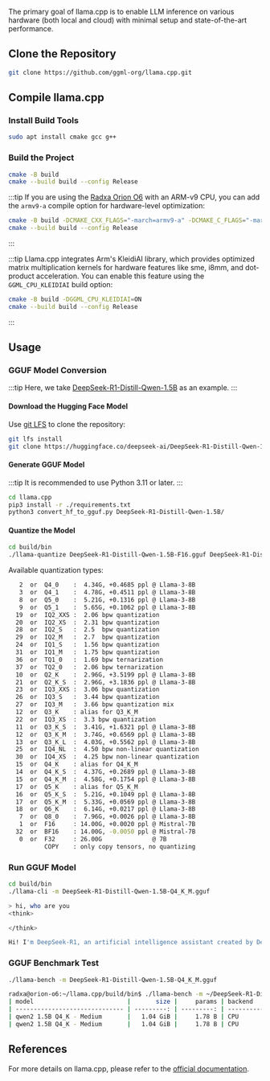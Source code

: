 The primary goal of llama.cpp is to enable LLM inference on various hardware (both local and cloud) with minimal setup and state-of-the-art performance.

## Clone the Repository

```bash
git clone https://github.com/ggml-org/llama.cpp.git
```

## Compile llama.cpp

### Install Build Tools

```bash
sudo apt install cmake gcc g++
```

### Build the Project

```bash
cmake -B build
cmake --build build --config Release
```

:::tip
If you are using the [Radxa Orion O6](/orion/o6) with an ARM-v9 CPU, you can add the `armv9-a` compile option for hardware-level optimization:

```bash
cmake -B build -DCMAKE_CXX_FLAGS="-march=armv9-a" -DCMAKE_C_FLAGS="-march=armv9-a"
cmake --build build --config Release
```

:::

:::tip
Llama.cpp integrates Arm's KleidiAI library, which provides optimized matrix multiplication kernels for hardware features like sme, i8mm, and dot-product acceleration.
You can enable this feature using the `GGML_CPU_KLEIDIAI` build option:

```bash
cmake -B build -DGGML_CPU_KLEIDIAI=ON
cmake --build build --config Release
```

:::

## Usage

### GGUF Model Conversion

:::tip
Here, we take [DeepSeek-R1-Distill-Qwen-1.5B](https://huggingface.co/deepseek-ai/DeepSeek-R1-Distill-Qwen-1.5B) as an example.
:::

#### Download the Hugging Face Model

Use [git LFS](https://git-lfs.com/) to clone the repository:

```bash
git lfs install
git clone https://huggingface.co/deepseek-ai/DeepSeek-R1-Distill-Qwen-1.5B
```

#### Generate GGUF Model

:::tip
It is recommended to use Python 3.11 or later.
:::

```bash
cd llama.cpp
pip3 install -r ./requirements.txt
python3 convert_hf_to_gguf.py DeepSeek-R1-Distill-Qwen-1.5B/
```

#### Quantize the Model

```bash
cd build/bin
./llama-quantize DeepSeek-R1-Distill-Qwen-1.5B-F16.gguf DeepSeek-R1-Distill-Qwen-1.5B-Q4_K_M.gguf Q4_K_M
```

Available quantization types:

```bash
   2  or  Q4_0    :  4.34G, +0.4685 ppl @ Llama-3-8B
   3  or  Q4_1    :  4.78G, +0.4511 ppl @ Llama-3-8B
   8  or  Q5_0    :  5.21G, +0.1316 ppl @ Llama-3-8B
   9  or  Q5_1    :  5.65G, +0.1062 ppl @ Llama-3-8B
  19  or  IQ2_XXS :  2.06 bpw quantization
  20  or  IQ2_XS  :  2.31 bpw quantization
  28  or  IQ2_S   :  2.5  bpw quantization
  29  or  IQ2_M   :  2.7  bpw quantization
  24  or  IQ1_S   :  1.56 bpw quantization
  31  or  IQ1_M   :  1.75 bpw quantization
  36  or  TQ1_0   :  1.69 bpw ternarization
  37  or  TQ2_0   :  2.06 bpw ternarization
  10  or  Q2_K    :  2.96G, +3.5199 ppl @ Llama-3-8B
  21  or  Q2_K_S  :  2.96G, +3.1836 ppl @ Llama-3-8B
  23  or  IQ3_XXS :  3.06 bpw quantization
  26  or  IQ3_S   :  3.44 bpw quantization
  27  or  IQ3_M   :  3.66 bpw quantization mix
  12  or  Q3_K    : alias for Q3_K_M
  22  or  IQ3_XS  :  3.3 bpw quantization
  11  or  Q3_K_S  :  3.41G, +1.6321 ppl @ Llama-3-8B
  12  or  Q3_K_M  :  3.74G, +0.6569 ppl @ Llama-3-8B
  13  or  Q3_K_L  :  4.03G, +0.5562 ppl @ Llama-3-8B
  25  or  IQ4_NL  :  4.50 bpw non-linear quantization
  30  or  IQ4_XS  :  4.25 bpw non-linear quantization
  15  or  Q4_K    : alias for Q4_K_M
  14  or  Q4_K_S  :  4.37G, +0.2689 ppl @ Llama-3-8B
  15  or  Q4_K_M  :  4.58G, +0.1754 ppl @ Llama-3-8B
  17  or  Q5_K    : alias for Q5_K_M
  16  or  Q5_K_S  :  5.21G, +0.1049 ppl @ Llama-3-8B
  17  or  Q5_K_M  :  5.33G, +0.0569 ppl @ Llama-3-8B
  18  or  Q6_K    :  6.14G, +0.0217 ppl @ Llama-3-8B
   7  or  Q8_0    :  7.96G, +0.0026 ppl @ Llama-3-8B
   1  or  F16     : 14.00G, +0.0020 ppl @ Mistral-7B
  32  or  BF16    : 14.00G, -0.0050 ppl @ Mistral-7B
   0  or  F32     : 26.00G              @ 7B
          COPY    : only copy tensors, no quantizing
```

### Run GGUF Model

```bash
cd build/bin
./llama-cli -m DeepSeek-R1-Distill-Qwen-1.5B-Q4_K_M.gguf
```

```bash
> hi, who are you
<think>

</think>

Hi! I'm DeepSeek-R1, an artificial intelligence assistant created by DeepSeek. I'm at your service and would be delighted to assist you with any inquiries or tasks you may have.
```

### GGUF Benchmark Test

```bash
./llama-bench -m DeepSeek-R1-Distill-Qwen-1.5B-Q4_K_M.gguf
```

```bash
radxa@orion-o6:~/llama.cpp/build/bin$ ./llama-bench -m ~/DeepSeek-R1-Distill-Qwen-1.5B-Q4_K_M.gguf -t 8
| model                          |       size |     params | backend    | threads |          test |                  t/s |
| ------------------------------ | ---------: | ---------: | ---------- | ------: | ------------: | -------------------: |
| qwen2 1.5B Q4_K - Medium       |   1.04 GiB |     1.78 B | CPU        |       8 |         pp512 |         64.60 ± 0.27 |
| qwen2 1.5B Q4_K - Medium       |   1.04 GiB |     1.78 B | CPU        |       8 |         tg128 |         36.29 ± 0.16 |
```

## References

For more details on llama.cpp, please refer to the [official documentation](https://github.com/ggml-org/llama.cpp).
